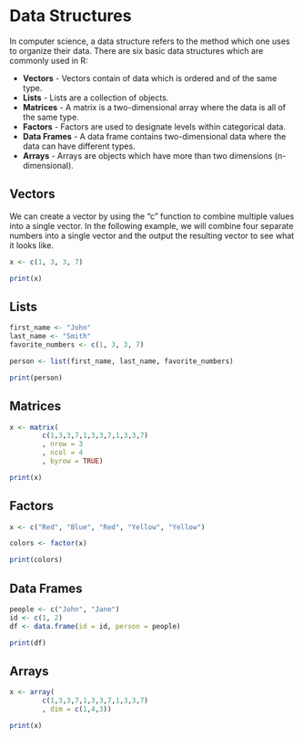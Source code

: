 # Data Structures

In computer science, a data structure refers to the method which one uses to organize their data. There are six basic data structures which are commonly used in R:

- **Vectors** - Vectors contain of data which is ordered and of the same type.
- **Lists** - Lists are a collection of objects.
- **Matrices** - A matrix is a two-dimensional array where the data is all of the same type.
- **Factors** - Factors are used to designate levels within categorical data.
- **Data Frames** - A data frame contains two-dimensional data where the data can have different types.
- **Arrays** - Arrays are objects which have more than two dimensions (n-dimensional).

## Vectors

We can create a vector by using the "c" function to combine multiple values into a single vector. In the following example, we will combine four separate numbers into a single vector and the output the resulting vector to see what it looks like.

```r
x <- c(1, 3, 3, 7)

print(x)
```

## Lists
```r
first_name <- "John"
last_name <- "Smith"
favorite_numbers <- c(1, 3, 3, 7)

person <- list(first_name, last_name, favorite_numbers)

print(person)
```

## Matrices
```r
x <- matrix(
        c(1,3,3,7,1,3,3,7,1,3,3,7)
        , nrow = 3
        , ncol = 4
        , byrow = TRUE)

print(x)
```

## Factors
```r
x <- c("Red", "Blue", "Red", "Yellow", "Yellow")

colors <- factor(x)

print(colors)
```

## Data Frames
```r
people <- c("John", "Jane")
id <- c(1, 2)
df <- data.frame(id = id, person = people)

print(df)
```

## Arrays
```r
x <- array(
        c(1,3,3,7,1,3,3,7,1,3,3,7)
        , dim = c(1,4,3))

print(x)
```